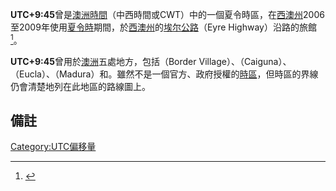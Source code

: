'''UTC+9:45'''曾是[[澳洲時間|澳洲時間]]（中西時間或CWT）中的一個夏令時區，在[[西澳大利亚州|西澳州]]2006至2009年使用[[夏时制|夏令時]]期間，於[[西澳大利亚州|西澳州]]的[[埃尔公路|埃尔公路]]（Eyre Highway）沿路的旅館<ref>{{Cite news|url=http://wwp.greenwichmeantime.co.uk/local-time/australia/eucla/index.htm|title=Australia Eucla Time Zone|work=GMT - Greenwich Mean Time|accessdate=2018-07-01|archiveurl=https://archive.is/20120717030654/http://wwp.greenwichmeantime.co.uk/local-time/australia/eucla/index.htm|archivedate=2012-07-17|dead-url=no}}</ref>。

'''UTC+9:45'''曾用於[[澳大利亚|澳洲]]五處地方，包括{{tsl|en|Border Village|邊緣村}}（Border Village）、{{tsl|en|Caiguna|開剛那}}（Caiguna）、{{tsl|en|Eucla|尤克拉}}（Eucla）、{{tsl|en|Madura, Western Australia|馬都拉 (西澳洲)|馬都拉}}（Madura）和{{tsl|en|Mundrabilla, Western Australia|蒙德拉比拉}}。雖然不是一個官方、政府授權的[[時區|時區]]，但時區的界線仍會清楚地列在此地區的路線圖上。

==備註==
<references/>

{{時差表|+|9|45}}
{{timezones}}

[[Category:UTC偏移量|Category:UTC偏移量]]